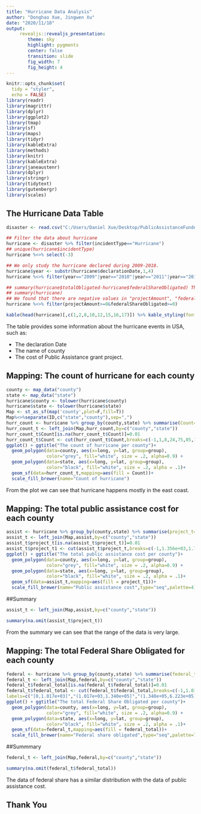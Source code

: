 ```yaml
---
title: "Hurricane Data Analysis"
author: "Donghao Xue, Jingwen Xu"
date: "2020/11/10"
output: 
     revealjs::revealjs_presentation:
        theme: sky
        highlight: pygments
        center: false
        transition: slide
        fig_width: 7
        fig_height: 4
---
```


```r
knitr::opts_chunk$set(
  tidy = "styler",
  echo = FALSE)
library(readr)
library(magrittr)
library(dplyr)
library(ggplot2)
library(tmap)
library(sf)
library(maps)
library(tidyr)
library(kableExtra)
library(methods)
library(knitr)
library(kableExtra)
library(janeaustenr)
library(dplyr)
library(stringr)
library(tidytext)
library(gutenbergr)
library(scales)
```

## The Hurricane Data Table

```r
disaster <- read.csv("C:/Users/Daniel Xue/Desktop/PublicAssistanceFundedProjectsDetails.csv")

## Filter the data about hurricane
hurricane <- disaster %>% filter(incidentType=="Hurricane")
## unique(hurricane$incidentType)
hurricane %<>% select(-3)

## We only study the hurricane declared during 2009-2018.
hurricane$year <- substr(hurricane$declarationDate,1,4)
hurricane %<>% filter(year=="2009"|year=="2010"|year=="2011"|year=="2012"|year=="2013"|year=="2014"|year=="2015"|year=="2016"|year=="2017"|year=="2018")

## summary(hurricane$totalObligated-hurricane$federalShareObligated) These two columns are totally the same.
## summary(hurricane)
## We found that there are negative values in "projectAmount", "federalShareObligated", "totalObligated" which are not reasonable that should be deleted.
hurricane %<>% filter(projectAmount>=0&federalShareObligated>=0)
```

```r
kable(head(hurricane)[,c(1,2,8,10,12,15,16,17)]) %>% kable_styling(font_size=12)
```

The table provides some information about the hurricane events in USA, such as: 

- The declaration Date
- The name of county
- The cost of Public Assistance grant project.



## Mapping: The count of hurricane for each county

```r
county <- map_data("county")
state <- map_data("state")
hurricane$county <- tolower(hurricane$county)
hurricane$state <- tolower(hurricane$state)
Map <- st_as_sf(map('county',plot=F,fill=T))
Map%<>%separate(ID,c("state","county"),sep=",")
hurr_count <- hurricane %>% group_by(county,state) %>% summarise(Count=n())
hurr_count_t <- left_join(Map,hurr_count,by=c("county","state"))
hurr_count_t$Count[is.na(hurr_count_t$Count)]=0.01
hurr_count_t$Count <- cut(hurr_count_t$Count,breaks=c(-1,1,8,24,75,85,1615),labels=c("[0,1]","(1,8]","(8,24]","(24,75]","(75,85]","(85,1615]"),ordered_result=TRUE)
ggplot() + ggtitle("The count of hurricane per county")+
  geom_polygon(data=county, aes(x=long, y=lat, group=group),
               color="grey", fill="white", size = .2, alpha=0.9) +
  geom_polygon(data=state, aes(x=long, y=lat, group=group),
               color="black", fill="white", size = .2, alpha = .1)+
  geom_sf(data=hurr_count_t,mapping=aes(fill = Count))+
  scale_fill_brewer(name="Count of hurricane")
```

From the plot we can see that hurricane happens mostly in the east coast.

## Mapping: The total public assistance cost for each county

```r
assist <- hurricane %>% group_by(county,state) %>% summarise(project_t=sum(projectAmount))
assist_t <- left_join(Map,assist,by=c("county","state"))
assist_t$project_t[is.na(assist_t$project_t)]=0.01
assist_t$project_t1 <- cut(assist_t$project_t,breaks=c(-1,1.356e+03,1.701e+05,7.970e+05,4.651e+06,3.120e+07,9.801e+09),labels=c("[0,1.356e+03]","(1.356e+03,1.701e+05]","(1.701e+05,7.970e+05]","(7.970e+05,4.651e+06]","(4.651e+06,3.120e+07]","(3.120e+07,9.801e+09]"),ordered_result = T)
ggplot() + ggtitle("The total public assistance cost per county")+
  geom_polygon(data=county, aes(x=long, y=lat, group=group),
               color="grey", fill="white", size = .2, alpha=0.9) +
  geom_polygon(data=state, aes(x=long, y=lat, group=group),
               color="black", fill="white", size = .2, alpha = .1)+
  geom_sf(data=assist_t,mapping=aes(fill = project_t1))+
  scale_fill_brewer(name="Public assistance cost",type="seq",palette=4)
```

##Summary

```r
assist_t <- left_join(Map,assist,by=c("county","state"))

summary(na.omit(assist_t$project_t))
```

From the summary we can see that the range of the data is very large.


## Mapping: The total Federal Share Obligated for each county

```r
federal <- hurricane %>% group_by(county,state) %>% summarise(federal_total=sum(federalShareObligated))
federal_t <- left_join(Map,federal,by=c("county","state"))
federal_t$federal_total[is.na(federal_t$federal_total)]=0.01
federal_t$federal_total <- cut(federal_t$federal_total,breaks=c(-1,1.017e+03,1.340e+05,6.223e+05,3.638e+06,2.751e+07,8.900e+09),
labels=c("[0,1.017e+03]","(1.017e+03,1.340e+05]","(1.340e+05,6.223e+05]","(6.223e+05,3.638e+06]","(3.638e+06,2.751e+07]","(2.751e+07,8.809e+09]"),ordered_result = T)
ggplot() + ggtitle("The total Federal Share Obligated per county")+
  geom_polygon(data=county, aes(x=long, y=lat, group=group),
               color="grey", fill="white", size = .2, alpha=0.9) +
  geom_polygon(data=state, aes(x=long, y=lat, group=group),
               color="black", fill="white", size = .2, alpha = .1)+
  geom_sf(data=federal_t,mapping=aes(fill = federal_total))+
  scale_fill_brewer(name="Federal share obligated",type="seq",palette=7)
```

##Summmary

```r
federal_t <- left_join(Map,federal,by=c("county","state"))

summary(na.omit(federal_t$federal_total))
```

The data of federal share has a similar distribution with the data of public assistance cost.


## Thank You






















